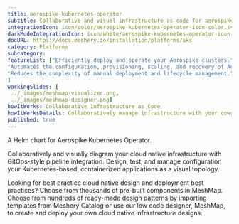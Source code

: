 ---
title: aerospike-kubernetes-operator 
subtitle: Collaborative and visual infrastructure as code for aerospike-kubernetes-operator
integrationIcon: icon/color/aerospike-kubernetes-operator-icon-color.svg
darkModeIntegrationIcon: icon/white/aerospike-kubernetes-operator-icon-white.svg
docURL: https://docs.meshery.io/installation/platforms/aks
category: Platforms
subcategory: 
featureList: ["Efficiently deploy and operate your Aerospike clusters.",
"Automates the configuration, provisioning, scaling, and recovery of Aerospike clusters",
"Reduces the complexity of manual deployment and lifecycle management."
]
workingSlides: [
 ../_images/meshmap-visualizer.png,
 ../_images/meshmap-designer.png]
howItWorks: Collaborative Infrastructure as Code
howItWorksDetails: Collaboratively manage infrastructure with your coworkers synchronously sharing the same designs.
published: true
---
<p>
 A Helm chart for Aerospike Kubernetes Operator.


</p>
<p>
 Collaboratively and visually diagram your cloud native infrastructure with GitOps-style pipeline integration. Design, test, and manage configuration your Kubernetes-based, containerized applications as a visual topology.
</p>
<p>
 Looking for best practice cloud native design and deployment best practices? Choose from thousands of pre-built components in MeshMap. Choose from hundreds of ready-made design patterns by importing templates from Meshery Catalog or use our low code designer, MeshMap, to create and deploy your own cloud native infrastructure designs.
</p>

